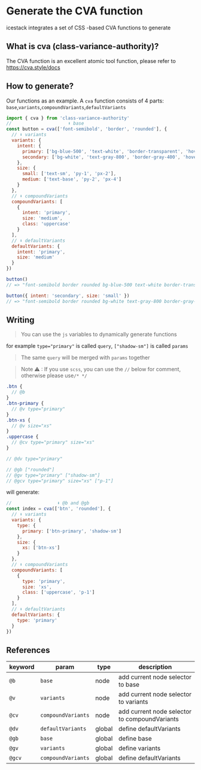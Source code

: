 # Generate the CVA function

icestack integrates a set of CSS -based CVA functions to generate

## What is cva (class-variance-authority)?

The CVA function is an excellent atomic tool function, please refer to https://cva.style/docs

## How to generate?

Our functions as an example. A `cva` function consists of 4 parts: `base`,`variants`,`compoundVariants`,`defaultVariants`

```js
import { cva } from 'class-variance-authority'
//                     ⬇️ base
const button = cva(['font-semibold', 'border', 'rounded'], {
  // ⬇️ variants
  variants: {
    intent: {
      primary: ['bg-blue-500', 'text-white', 'border-transparent', 'hover:bg-blue-600'],
      secondary: ['bg-white', 'text-gray-800', 'border-gray-400', 'hover:bg-gray-100']
    },
    size: {
      small: ['text-sm', 'py-1', 'px-2'],
      medium: ['text-base', 'py-2', 'px-4']
    }
  },
  // ⬇️ compoundVariants
  compoundVariants: [
    {
      intent: 'primary',
      size: 'medium',
      class: 'uppercase'
    }
  ],
  // ⬇️ defaultVariants
  defaultVariants: {
    intent: 'primary',
    size: 'medium'
  }
})

button()
// => "font-semibold border rounded bg-blue-500 text-white border-transparent hover:bg-blue-600 text-base py-2 px-4 uppercase"

button({ intent: 'secondary', size: 'small' })
// => "font-semibold border rounded bg-white text-gray-800 border-gray-400 hover:bg-gray-100 text-sm py-1 px-2"
```

## Writing

> You can use the `js` variables to dynamically generate functions

for example `type="primary"` is called `query`, `["shadow-sm"]` is called `params`

> The same `query` will be merged with `params` together

> Note ⚠ ️: If you use `scss`, you can use the `//` below for comment, otherwise please use`/* */`

```scss
.btn {
  // @b
}
.btn-primary {
  // @v type="primary"
}
.btn-xs {
  // @v size="xs"
}
.uppercase {
  // @cv type="primary" size="xs"
}

// @dv type="primary"

// @gb ["rounded"]
// @gv type="primary" ["shadow-sm"]
// @gcv type="primary" size="xs" ["p-1"]
```

will generate:

```js
//                 ⬇️ @b and @gb
const index = cva(['btn', 'rounded'], {
  // ⬇️ variants
  variants: {
    type: {
      primary: ['btn-primary', 'shadow-sm']
    },
    size: {
      xs: ['btn-xs']
    }
  },
  // ⬇️ compoundVariants
  compoundVariants: [
    {
      type: 'primary',
      size: 'xs',
      class: ['uppercase', 'p-1']
    }
  ],
  // ⬇️ defaultVariants
  defaultVariants: {
    type: 'primary'
  }
})
```

## References

| keyword | param              | type   | description                                   |
| ------- | ------------------ | ------ | --------------------------------------------- |
| `@b`    | `base`             | node   | add current node selector to base             |
| `@v`    | `variants`         | node   | add current node selector to variants         |
| `@cv`   | `compoundVariants` | node   | add current node selector to compoundVariants |
| `@dv`   | `defaultVariants`  | global | define defaultVariants                        |
| `@gb`   | `base`             | global | define base                                   |
| `@gv`   | `variants`         | global | define variants                               |
| `@gcv`  | `compoundVariants` | global | define defaultVariants                        |
